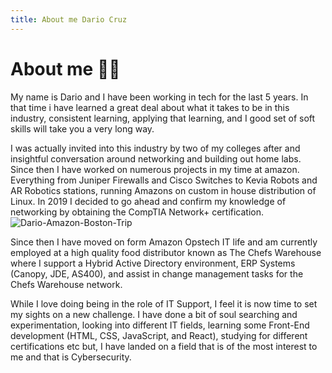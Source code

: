 ```yaml
---
title: About me Dario Cruz
---
```


# About me 👋🏾

My name is Dario and I have been working in tech for the last 5 years. In that time i have learned a great deal about what it takes to be in this industry, consistent learning, applying that learning, and I good set of soft skills will take you a very long way.

I was actually invited into this industry by two of my colleges after and insightful conversation around networking and building out home labs. Since then I have worked on numerous projects in my time at amazon. Everything from Juniper Firewalls and Cisco Switches to Kevia Robots and AR Robotics stations, running Amazons on custom in house distribution of Linux. In 2019 I decided to go ahead and confirm my knowledge of networking by obtaining the CompTIA Network+ certification. 
![Dario-Amazon-Boston-Trip](/img/DC-Amazon-BostonTrip.jpg) 

Since then I have moved on form Amazon Opstech IT life and am currently employed at a high quality food distributor known as The Chefs Warehouse where I support a Hybrid Active Directory environment, ERP Systems (Canopy, JDE, AS400), and assist in change management tasks for the Chefs Warehouse network. 

While I love doing being in the role of IT Support, I feel it is now time to set my sights on a new challenge. I have done a bit of soul searching and experimentation, looking into different IT fields, learning some Front-End development (HTML, CSS, JavaScript, and React), studying for different certifications etc but, I have landed on a field that is of the most interest to me and that is Cybersecurity. 
